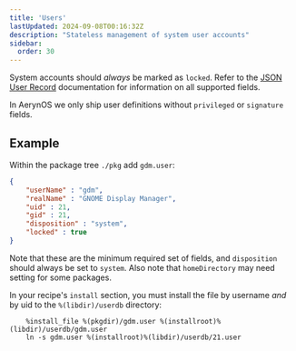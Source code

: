 ```yaml
---
title: 'Users'
lastUpdated: 2024-09-08T00:16:32Z
description: "Stateless management of system user accounts"
sidebar:
  order: 30
---
```


System accounts should *always* be marked as `locked`. Refer to the [JSON User Record](https://systemd.io/USER_RECORD/) documentation for information on all supported fields.

In AerynOS we only ship user definitions without `privileged` or `signature` fields.

## Example

Within the package tree `./pkg` add `gdm.user`:

```json
{
    "userName" : "gdm",
    "realName" : "GNOME Display Manager",
    "uid" : 21,
    "gid" : 21,
    "disposition" : "system",
    "locked" : true
}
```

Note that these are the minimum required set of fields, and `disposition` should always be set to `system`. Also note that
`homeDirectory` may need setting for some packages.

In your recipe's `install` section, you must install the file by username *and* by uid to the `%(libdir)/userdb` directory:

```shell
    %install_file %(pkgdir)/gdm.user %(installroot)%(libdir)/userdb/gdm.user
    ln -s gdm.user %(installroot)%(libdir)/userdb/21.user
```

